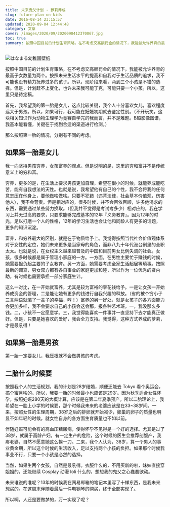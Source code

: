 ```yaml
---
title: 未来鬼父计划 - 萝莉养成
slug: future-plan-on-kids
date: 2016-08-14 23:15:57
updated: 2020-09-04 12:44:48
category: 文章
cover: /images/2020/09/2020090412370067.jpg
toc: true
summary: 按照中国目前的计划生育策略，在不考虑交高额罚金的情况下，我能被允许养育的最高子女数量为两个。按照未来生活水平的提高和自我对于生活品质的追求，我不可能也没有精力抚养过多的孩子。
---
```


![はなまる幼稚園壁纸](/images/2020/09/2020090412432012.jpg)

按照中国目前的计划生育策略，在不考虑交高额罚金的情况下，我能被允许养育的最高子女数量为两个。按照未来生活水平的提高和自我对于生活品质的追求，我不可能也没有精力抚养过多的孩子。所以，现阶段来看，两到三个小孩是不错的选择。但是，计划赶不上变化，也许未来我可能丁克，可能只要一个小孩。所以，这里只是待定稿。

首先，我希望我的第一胎是女儿，这点比较关键，我个人十分喜欢女儿，喜欢程度远大于男孩。所以，如果可行，我可能在妊娠初期就去鉴定性别。（不开玩笑，这块相关知识作为动物生理学为竞赛自学完的我而言，并不是难题。B超影像图谱，我基本能看懂，关键在于找到合适的渠道进行检测。）

那么按照第一胎的情况，分别有不同的考虑。

## 如果第一胎是女儿

我一向坚持男孩穷养，女孩富养的观点。但是说明的是，这里的穷和富并不是传统意义上的穷和富。

穷养，更多的是，在生活上要求男孩更加自理，希望在很小的时候，就能养成能吃苦，能有自我想法的天性。也就是说，我希望他有自己的个性，我不会将我的任何意志压在他身上，要他做啥做啥。只要不犯错（违背法律，社会基本价值观，伤害他人），我不会苛责。但是相对应的，很多时候，并不会百依百顺，许多他渴求的东西，需要通过某些努力换取。（但我并不觉得是考试考多少）相对应的，我在学习上并无过高的要求，只要求能够完成基本的12年『义务教育』。因为12年的时光，足以打磨一个人的性格，12年的学习生活也会让他和同龄人有更多的话题，更多的知识沉淀。

富养，和穷养最大的区别，就是在于物质给予上。我觉得按照当代社会价值观体系对于女性的定位，她们未来更多是当家母的角色，而非八九十年代港台剧里的全职太太。也就是说，在女权主义越来越普及的中国和目前男女比例失调的社会。女孩，很多时候都是属于管理小家庭的一方。一方面，在男性主要忙于赚钱的时候，她需要担负起主要的子女教育。另一方面，她需要考虑全家生活起居等琐事。按照最新的调查，男女双方都有各自事业的家庭更加和睦，所以作为一位优秀的贤内助，有时候也需要承担一部分家庭生计。

这么一对比，在一开始就富养，尤其是较为富裕的零花钱给予。一是让女孩一开始养成资金的管理，二是能让她有更多的钱进行自我兴趣的释放。（省的被个穷小子三言两语就骗了一辈子的幸福，哼！）富养的另一好处，就是女孩子的各方面能力会更加多样，我不会要求自己的小孩会这会那，报各种艺术班。一，我没那么多钱。二，小孩不一定愿意学。三，我觉得能喜欢一件事并一直坚持下去才能真正做好。但是，只要是她喜欢的爱好，我会全力支持。我觉得，这种方式养成的萝莉，才是最吼得！

## 如果第一胎是男孩

第一胎一定要女儿，我压根就不会做男孩的考虑。

## 二胎什么时候要

按照我个人的生活规划，我的计划是28岁结婚，顺便还能去 Tokyo 看个奥运会，搞个蜜月啥的。所以，我要一胎的时候最小也应该是29岁。因为秋季适合女性怀孕，按照妊娠280天的大概计算，应该是在第二年夏季预产。所以二胎理论上，我希望在一胎上小学的时候要，那个时候我未来的老婆应该是在33~38岁间。一来，按照女性的生理周期，38岁之后的排卵就开始减少，卵巢的卵子的质量也明显不如年轻的时候，就女性自身的各方面生育质量也不如以前。

伴随妊娠可能会有的高血压糖尿病，使得怀孕不见得是一个好的选择。尤其是过了38岁，就属于高龄产妇，有一定生产的危险，这个时候的医生会推荐剖腹产，我疼老婆，自然不愿意她这么挨一刀。二来，我个人认为，38岁，算一个男人的事业黄金期，所以这个时候的生活收入，足以支持两个小孩的负担。如果那个时候我事业不行，只要一个小孩是必然的选择。

当然，如果生两个女孩，自然是最吼得。衣服什么的，不用买新的啦，妹妹直接穿姐姐的，还能继续 Cosplay 动漫 loli 什么的，想想我的鬼父之心蠢蠢欲动。

未来谁说的准呢？13年的时候我在网易邮箱的笔记本里写了十样东西，是我未来想买的。在这周末伴随着最后一件电钢琴的购买，终于全部实现了。

所以啊，人还是要做梦的，万一实现了呢？
